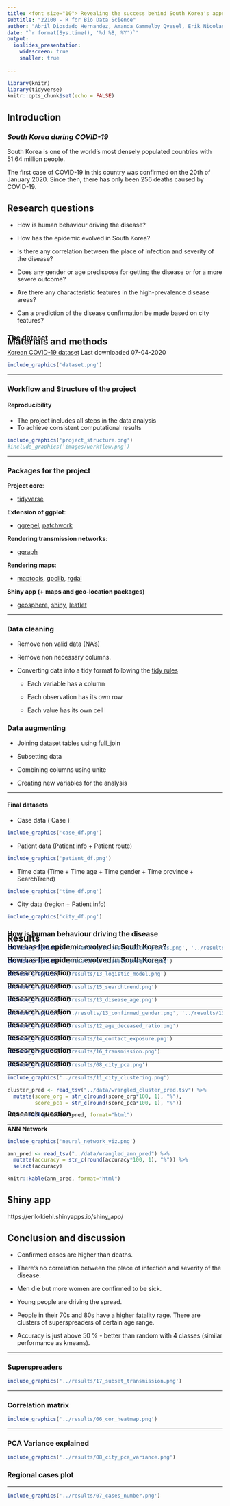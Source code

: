 ```yaml
---
title: <font size="10"> Revealing the success behind South Korea's approach to COVID-19 </font>
subtitle: "22100 - R for Bio Data Science"
author: "Abril Diosdado Hernandez, Amanda Gammelby Qvesel, Erik Nicolas Kiehl, Viktor Törnblom"
date: "`r format(Sys.time(), '%d %B, %Y')`"
output:
  ioslides_presentation:
    widescreen: true
    smaller: true
   
---
```

```r
library(knitr)
library(tidyverse)
knitr::opts_chunk$set(echo = FALSE)
```
## **Introduction**

### *South Korea during COVID-19*
South Korea is one of the world's most densely populated countries with 51.64 million people.

The first case of COVID-19 in this country was confirmed on the 20th of January 2020. Since then, there has only been 256 deaths caused by COVID-19.


## Research questions

* How is human behaviour driving the disease?

* How has the epidemic evolved in South Korea?

* Is there any correlation between the place of infection and severity of the disease?

* Does any gender or age predispose for getting the disease or for a more severe outcome?

* Are there any characteristic features in the high-prevalence disease areas?

* Can a prediction of the disease confirmation be made based on city features?


## Materials and methods

<h3 style="margin-top: -50px">
The dataset
</h3>

[Korean COVID-19 dataset](https://www.kaggle.com/kimjihoo/coronavirusdataset)
Last downloaded 07-04-2020

```r
include_graphics('dataset.png')
```

***

### Workflow and Structure of the project
#### Reproducibility
- The project includes all steps in the data analysis
- To achieve consistent computational results

```r
include_graphics('project_structure.png')
#include_graphics('images/workflow.png')
```

***
### Packages for the project

**Project core**:

-   [tidyverse](https://github.com/tidyverse/tidyverse)

**Extension of ggplot**:

-   [ggrepel](https://github.com/slowkow/ggrepel), [patchwork](https://github.com/thomasp85/patchwork)

**Rendering transmission networks**:

-   [ggraph](https://github.com/thomasp85/ggraph)

**Rendering maps**:

-   [maptools](https://github.com/RPTools/maptool), 
    [gpclib](https://github.com/rdpeng/gpclib), [rgdal](https://github.com/cran/rgdal/tree/master/inst)

**Shiny app (+ maps and geo-location packages)**

-   [geosphere](https://github.com/rspatial/geosphere), [shiny](https://github.com/rstudio/shiny),
    [leaflet](http://rstudio.github.io/leaflet)

***

### Data cleaning

-   Remove non valid data (NA's)
    
-   Remove non necessary columns.
    
-   Converting data into a tidy format following the <u>tidy rules</u>
    
    -   Each variable has a column
        
    -   Each observation has its own row
        
    -   Each value has its own cell
        

### Data augmenting

-   Joining dataset tables using full_join
    
-   Subsetting data
    
-   Combining columns using unite
    
-   Creating new variables for the analysis

***

#### Final datasets

- Case data ( Case )
```r
include_graphics('case_df.png')
```

- Patient data (Patient info + Patient route)
```r
include_graphics('patient_df.png')
```

- Time data (Time + Time age + Time gender + Time province + SearchTrend)
```r
include_graphics('time_df.png')
```

- City data (region + Patient info)
```r
include_graphics('city_df.png')
```

## Results
<h3 style="margin-top: -50px">
How is human behaviour driving the disease
</h3>

```r
include_graphics(c('../results/10_most_visited_places.png', '../results/05_case_type.png'))
```

***

<h3 style="margin-top: -50px">
How has the epidemic evolved in South Korea?
</h3>
```r
include_graphics('../results/13_disease_progress.png')
```

***

<h3 style="margin-top: -50px">
How has the epidemic evolved in South Korea?
</h3>

```r
include_graphics('../results/13_logistic_model.png')
```

***

<h3 style="margin-top: -50px">
Research question
</h3>
```r
include_graphics('../results/15_searchtrend.png')
```

***

<h3 style="margin-top: -50px">
Research question
</h3>
```r
include_graphics('../results/13_disease_age.png')
```

***

<h3 style="margin-top: -50px">
Research question
</h3>
```r
include_graphics(c('../results/13_confirmed_gender.png', '../results/13_deceased_gender.png'))
```

***

<h3 style="margin-top: -50px">
Research question
</h3>
```r
include_graphics('../results/12_age_deceased_ratio.png')
```

***

<h3 style="margin-top: -50px">
Research question
</h3>
```r
include_graphics('../results/14_contact_exposure.png')
```

***

<h3 style="margin-top: -50px">
Research question
</h3>
```r
include_graphics('../results/16_transmission.png')
```

***

<h3 style="margin-top: -50px">
Research question
</h3>
```r
include_graphics('../results/08_city_pca.png')
```

***

<h3 style="margin-top: -50px">
Research question
</h3>
```r
include_graphics('../results/11_city_clustering.png')

cluster_pred <- read_tsv("../data/wrangled_cluster_pred.tsv") %>% 
  mutate(score_org = str_c(round(score_org*100, 1), "%"),
         score_pca = str_c(round(score_pca*100, 1), "%"))

knitr::kable(cluster_pred, format="html")
```

***

<h3 style="margin-top: -50px">
Research question
</h3>

**ANN Network**
```r
include_graphics('neural_network_viz.png')

ann_pred <- read_tsv("../data/wrangled_ann_pred") %>%
  mutate(accuracy = str_c(round(accuracy*100, 1), "%")) %>%
  select(accuracy)

knitr::kable(ann_pred, format="html")
```

## Shiny app

https://erik-kiehl.shinyapps.io/shiny_app/

## Conclusion and discussion 

* Confirmed cases are higher than deaths. 

* There’s no correlation between the place of infection and severity of the disease.

* Men die but more women are confirmed to be sick. 

* Young people are driving the spread.

* People in their 70s and 80s have a higher fatality rage.
There are clusters of superspreaders of certain age range. 

* Accuracy is just above 50 % - better than random with 4 classes (similar performance as kmeans).

***
### Superspreaders
```r
include_graphics('../results/17_subset_transmission.png')
```

***
### Correlation matrix
```r
include_graphics('../results/06_cor_heatmap.png')
```
***
### PCA Variance explained
```r
include_graphics('../results/08_city_pca_variance.png')
```

### Regional cases plot
***
```r
include_graphics('../results/07_cases_number.png')
```

